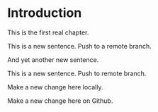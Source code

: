 # Introduction

This is the first real chapter.


This is a new sentence. Push to a remote branch.

And yet another new sentence.

This is a new sentence. Push to remote branch.


Make a new change here locally.

Make a new change here on Github.

